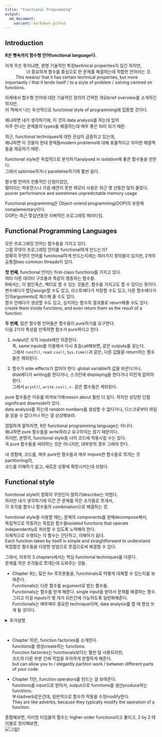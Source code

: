 ```yaml
---
title: "Functional Programming"
output:
  md_document:
    variant: markdown_github
---
```


## Introduction
<strong>R은 뼛속까지 함수형 언어functional language다.</strong>

이게 무슨 뜻이냐면, 분명 기술적인 특징technical properties이 있긴 하지만, <br />
&emsp;&emsp;&emsp;&emsp;&emsp;더 중요하게 함수를 중심으로 한 문제를 해결하는데 적합한 언어라는 것.<br />
&ensp;&ensp;&ensp;&ensp;&ensp;This means/  that it has certain technical properties, but more importantly / that it
	lends itself / to a style of problem / solving centred on functions.

아래에서 함수형 언어에 대한 기술적인 정의의 간략한 개요brief overview를 소개하긴 하지만, <br />
	이 책에서 나는 우선적으로 functional style of programming에 집중할 것이다.
	
왜냐하면 내가 생각하기에, 이 것이 data analysis를 하는데 있어 <br />
	자주 만나는 문제들의 types를 해결하는데 매우 좋은 fit이 되기 때문.
	
최근, functional techniques에 대한 관심이 급증하고 있는데, <br />
  왜냐하면 이 것들이 현대 문제들modern problems에 대해 효율적이고 우아한 해결책들을 제공하기 때문.

functional style은 독립적으로 분석하기analysed in isolation에 좋은 함수들을 만든다. <br />
그래서 optimise하거나 parallelise하기에 훨씬 쉽다.

함수형 언어의 전통적인 단점이었던, <br />
	떨어지는 퍼포먼스나 가끔 예견치 못한 메모리 사용은 최근 몇 년동안 많이 줄었다.<br />
	poorer performance and sometimes unpredictable memory usage

Functional programming은 Object-oriend programming(OOP)의 보완재complementary이다.<br />
OOP는 최근 몇십년동안 지배적인 프로그래밍 패러다임.

## Functional Programming Languages
모든 프로그래밍 언어는 함수들을 가지고 있다. <br />
그럼 무엇이 프로그래밍 언어를 functional하게 만드는가?<br />
정확히 무엇이 언어를 functional하게 만드는지에는 여러가지 정의들이 있지만, 2개의 공통점two common threads이 있다.

**첫 번째**, functional 언어는 first-class functions를 가지고 있다. <br />
여타 다른 데이터 구조들과 똑같이 행동하는 함수들.<br />
R에서는, 이 말인즉슨, 벡터로 할 수 있는 것들은, 함수를 가지고도 할 수 있다는 뜻이다.<br />
변수에다가 할당assign할 수도 있고, 리스트에다가 저장할 수도 있고, 다른 함수에다가 인자arguments로 패스해 줄 수도 있다.<br />
함수 안에다가 생성할 수도 있고, 심지어는 함수의 결과물로 return해줄 수도 있다. <br />
create them inside functions, and even return them as the result of a function.

**두 번째**, 많은 함수형 언어들은 함수들이 pure하기를 요구한다. <br />
다음 2가지 특성을 만족하면 함수가 pure하다고 한다.

1) output은 오직 inputs에만 의존한다. <br />
즉, same inputs를 이용해서 다시 호출call해보면, 같은 outputs를 갖는다.<br />
그래서 `runif()`, `read.csv()`, `Sys.time()`과 같은, 다른 값들을 return하는 함수들은 제외된다.

2) 함수가 side-effects가 없어야 한다. global variable의 값을 바꾼다거나, <br />
disk에다가 writing을 한다거나, 스크린에 displaying을 한다거나 이런게 없어야 한다. <br />
그래서 `print()`, `write.csv()`, `<-` 같은 함수들은 제외된다.

pure 함수들은 이유를 따져보기에reason about 훨씬 더 쉽다. 하지만 상당한 단점significant downside이 있다.<br />
data analysis를 하는데 random numbers를 생성할 수 없다거나, 디스크로부터 파일을 읽을 수 없다거나
하는 걸 상상해보라.

엄밀하게 말하자면, R은 functional programming language는 아니다.<br />
왜냐하면 pure 함수들을 write하라고 요구하지는 않기 때문이다.<br />
하지만, 분명히, functional style을 너의 코드에 적용시킬 수는 있다.<br />
꼭 pure 함수들을 써야하는 것은 아니지만, 대부분의 경우 그래야 한다.

내 경험에, 코드를, 매우 pure한 함수들과 매우 impure한 함수들로 쪼개는 것partitioning이,<br />
	코드를 이해하기 쉽고, 새로운 상황에 확장시키는데 쉬웠다.
	
	
## Functional style
functional style이 정확히 무엇인지 말하기describe는 어렵다.<br />
하지만 내가 생각하기에 이건 큰 문제를 작은 조각들로 쪼개서, <br />
	각 조각을 함수나 함수들의 combination으로 해결하는 것.
	
functional style을 사용할 때는, 문제의 components를 분해decompose해서,<br />
	독립적으로 작동하는 독립된 함수들isolated functions that operate independently로 처리할 수 있도록 노력해야 한다.<br />
자체적으로 수행되는 각 함수는 간단하고, 이해하기 쉽다.<br />
Each function taken by itself is simple and straightforward to understand<br />
복잡함은 함수들을 다양한 방법으로 쪼갬으로써 해결할 수 있다.


그래서, 이후의 3 chapters에서는 핵심 functional techniques를 다룬다.<br /> 
문제를 작은 조각들로 쪼개는데 도와주는 것들.


- Chapter 9는, 많은 for 루프문들을, functionals로 어떻게 대체할 수 있는지를 보여준다.<br />
Functionals는 다른 함수를 argument로 받는 함수들.<br />
Functionals는 함수를 받게 해준다. single input을 받아서 문제를 해결하는 함수.<br />
	그리고 이걸 inputs가 몇 개가 되든간에 가능하도록 일반화해준다.<br />
Functionals는 매우매우 중요한 technique이며, data analysis를 할 때 항상 쓰게 될 것이다.<br />

<details>
<summary>추가설명</summary>
<p>
지금은 뭔소리인가 하겠지만, 당장 다음 Chapter를 배우게 되면 그리 어려운 말이 아니다.<br /> 
그래도 간단한 예를 소개해보자.<br />
당장 다음 Chapter에 나오는 예를 해보자면, 

```r
library(purrr)
triple <- function(x) x * 3
map(1:3, triple)
```
\#\# [[1]]<br />
\#\# [1] 3<br />
\#\# [[2]]<br />
\#\# [1] 6<br />
\#\# [[3]]<br />
\#\# [1] 9<br />

원래 우리가 `triple()`이라는 함수를 `triple(1)`, `triple(2)` 이런 식으로 쓰던가, `lapply()`를 이용해서 쓰던가 했는데, <br />
가장 먼저 배우게 될 functional인 `purrr::map()`을 통해서 inputs의 개수가 몇 개가 되든간에 일반화해서 가능하게 된 것.
</p>
</details>
<br />

- Chapter 10은, function factories를 소개한다.<br />
functions를 생성create하는 functions. <br />
Function factories는 functionals보다는 훨씬 덜 사용되지만, <br />
	코드의 다른 부분 간에 작업을 우아하게 분할하게 해준다.<br />
	but can allow you to / elegantly partiton work / between different parts of your code.
<br />

- Chapter 11은, function operators를 만드는 걸 보여준다.<br />
functions를 input으로 받아서, output으로 functions를 생산produce하는 functions.<br />
부사adverb같은건데, 일반적으로 함수의 작동을 수정modify한다.<br />
They are like adverbs, because they typically modify the operation of a function.<br />

종합해보면, 이러한 타입들의 함수는 higher-order functions라고 불리고, 2 by 2 테이블로 정리해보면,<br />
![그림1](https://d33wubrfki0l68.cloudfront.net/1dff819e743f280bbab1c55f8f063e60b6a0d2fb/2269e/diagrams/fp.png)